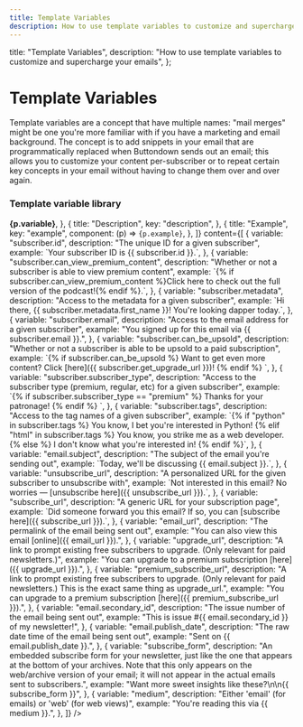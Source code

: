 ```yaml
---
title: Template Variables
description: How to use template variables to customize and supercharge your emails
---
```



  title: "Template Variables",
  description:
    "How to use template variables to customize and supercharge your emails",
};

# Template Variables

Template variables are a concept that have multiple names: "mail merges" might be one you're more familiar with if you have a marketing and email background. The concept is
to add snippets in your email that are programmatically replaced when Buttondown sends out an email; this allows you to customize your content per-subscriber or to repeat certain
key concepts in your email without having to change them over and over again.

### Template variable library

<Table
  columns={[
    {
      title: "Variable",
      key: "variable",
      component: (p) => <strong className="font-mono">{p.variable}</strong>,
    },
    {
      title: "Description",
      key: "description",
    },
    {
      title: "Example",
      key: "example",
      component: (p) => <Code language="handlebars">{p.example}</Code>,
    },
  ]}
  content={[
    {
      variable: "subscriber.id",
      description: "The unique ID for a given subscriber",
      example: `Your subscriber ID is {{ subscriber.id }}.`,
    },
    {
      variable: "subscriber.can_view_premium_content",
      description:
        "Whether or not a subscriber is able to view premium content",
      example: `{% if subscriber.can_view_premium_content %}Click here to check out the full version of the podcast!{% endif %}.`,
    },
    {
      variable: "subscriber.metadata",
      description: "Access to the metadata for a given subscriber",
      example: `Hi there, {{ subscriber.metadata.first_name }}!
You're looking dapper today.`,
    },
    {
      variable: "subscriber.email",
      description: "Access to the email address for a given subscriber",
      example: "You signed up for this email via {{ subscriber.email }}.",
    },
    {
      variable: "subscriber.can_be_upsold",
      description:
        "Whether or not a subscriber is able to be upsold to a paid subscription",
      example: `{% if subscriber.can_be_upsold %}
Want to get even more content? Click [here]({{ subscriber.get_upgrade_url }})!
{% endif %}
`,
    },
    {
      variable: "subscriber.subscriber_type",
      description:
        "Access to the subscriber type (premium, regular, etc) for a given subscriber",
      example: `{% if subscriber.subscriber_type == "premium" %}
Thanks for your patronage!
{% endif %}
`,
    },
    {
      variable: "subscriber.tags",
      description: "Access to the tag names of a given subscriber",
      example: `{% if "python" in subscriber.tags %}
You know, I bet you're interested in Python!
{% elif "html" in subscriber.tags %}
You know, you strike me as a web developer.
{% else %}
I don't know what you're interested in!
{% endif %}`,
    },
    {
      variable: "email.subject",
      description: "The subject of the email you're sending out",
      example: `Today, we'll be discussing {{ email.subject }}.`,
    },
    {
      variable: "unsubscribe_url",
      description:
        "A personalized URL for the given subscriber to unsubscribe with",
      example: `Not interested in this email?
No worries — [unsubscribe here]({{ unsubscribe_url }}).`,
    },
    {
      variable: "subscribe_url",
      description: "A generic URL for your subscription page",
      example: `Did someone forward you this email?
If so, you can [subscribe here]({{ subscribe_url }}).`,
    },
    {
      variable: "email_url",
      description: "The permalink of the email being sent out",
      example: "You can also view this email [online]({{ email_url }}).",
    },
    {
      variable: "upgrade_url",
      description:
        "A link to prompt existing free subscribers to upgrade. (Only relevant for paid newsletters.)",
      example:
        "You can upgrade to a premium subscription [here]({{ upgrade_url }}).",
    },
    {
      variable: "premium_subscribe_url",
      description:
        "A link to prompt existing free subscribers to upgrade. (Only relevant for paid newsletters.) This is the exact same thing as upgrade_url.",
      example:
        "You can upgrade to a premium subscription [here]({{ premium_subscribe_url }}).",
    },
    {
      variable: "email.secondary_id",
      description: "The issue number of the email being sent out",
      example: "This is issue #{{ email.secondary_id }} of my newsletter!",
    },
    {
      variable: "email.publish_date",
      description: "The raw date time of the email being sent out",
      example: "Sent on {{ email.publish_date }}.",
    },
    {
      variable: "subscribe_form",
      description:
        "An embedded subscribe form for your newsletter, just like the one that appears at the bottom of your archives. Note that this only appears on the web/archive version of your email; it will not appear in the actual emails sent to subscribers.",
      example: "Want more sweet insights like these?\n\n{{ subscribe_form }}",
    },
    {
      variable: "medium",
      description: "Either 'email' (for emails) or 'web' (for web views)",
      example: "You're reading this via {{ medium }}.",
    },
  ]}
/>

